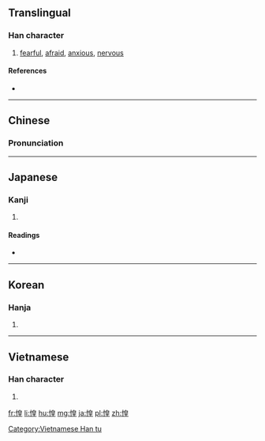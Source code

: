 ==Translingual==

===Han character===
{{Han char|rn=61|rad=心|as=09|sn=12|four=9601<sub>4</sub>|canj=心竹日土 (PHAG)|ids=⿰[[忄]][[皇]]}}

# [[fearful]], [[afraid]], [[anxious]], [[nervous]]

====References====
* {{Han ref|kx=0392.320|dkj=10863|dj=0728.150|hdz=42329.090|uh=60F6|ud=24822|bh=B471|bd=46193}}

----

==Chinese==
{{zh-hanzi-box|[[惶]]}}

===Pronunciation===
{{zh-pron
|m=huáng
|c=wong4
|mn=hiâⁿ
|mc=y
|oc=y
|cat=a
}}

----

==Japanese==

===Kanji===
{{ja-kanji|grade=|rs=心09}}

# {{defn|lang=ja|sort=心09}}

====Readings====
* {{ja-readings|on=[[こう]] (kō)|kun=[[おそれる]] (osoreru)}}

----

==Korean==

===Hanja===
{{ko-hanja|hangeul=황|eumhun=|rv=hwang|mr=hwang|y=hwang}}

# {{defn|lang=ko|sort=心09}}

----

==Vietnamese==

===Han character===
{{vi-readings|rs=心09| hanviet = hoàng}}

# {{defn|vi|sort=心09}}

[[Category:Vietnamese Han tu]]

[[fr:惶]]
[[li:惶]]
[[hu:惶]]
[[mg:惶]]
[[ja:惶]]
[[pl:惶]]
[[zh:惶]]